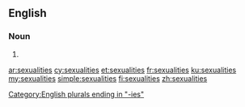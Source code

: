 ==English==

===Noun===
{{head|en|plural}}

# {{plural of|sexuality|lang=en}}

[[Category:English plurals ending in "-ies"]]

[[ar:sexualities]]
[[cy:sexualities]]
[[et:sexualities]]
[[fr:sexualities]]
[[ku:sexualities]]
[[my:sexualities]]
[[simple:sexualities]]
[[fi:sexualities]]
[[zh:sexualities]]